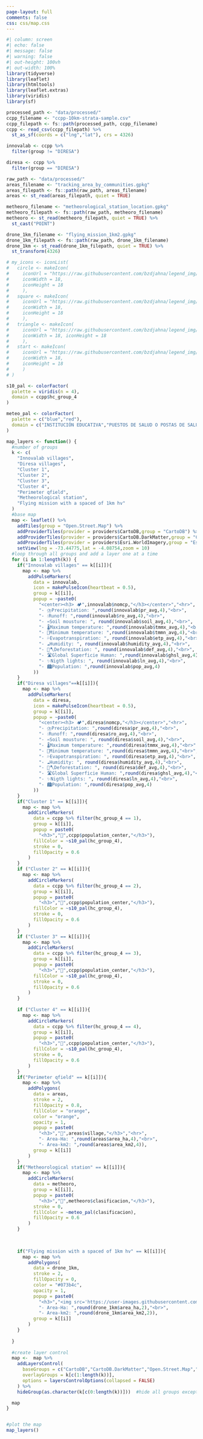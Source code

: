 ```yaml
---
page-layout: full
comments: false
css: css/map.css
---
```


```r
#| column: screen
#| echo: false
#| message: false
#| warning: false
#| out-height: 100vh
#| out-width: 100%
library(tidyverse)
library(leaflet)
library(htmltools)
library(leaflet.extras)
library(viridis)
library(sf)

processed_path <- "data/processed/"
ccpp_filename <- "ccpp-10km-strata-sample.csv"
ccpp_filepath <- fs::path(processed_path, ccpp_filename)
ccpp <- read_csv(ccpp_filepath) %>% 
  st_as_sf(coords = c("lng","lat"), crs = 4326) 

innovalab <- ccpp %>% 
  filter(group != "DIRESA")

diresa <- ccpp %>% 
  filter(group == "DIRESA")

raw_path <- "data/processed/"
areas_filename <- "tracking_area_by_communities.gpkg"
areas_filepath <- fs::path(raw_path, areas_filename)
areas <- st_read(areas_filepath, quiet = TRUE)

metheoro_filename <- "metheorological_station_location.gpkg"
metheoro_filepath <- fs::path(raw_path, metheoro_filename)
metheoro <- st_read(metheoro_filepath, quiet = TRUE) %>% 
  st_cast("POINT")

drone_1km_filename <- "flying_mission_1km2.gpkg"
drone_1km_filepath <- fs::path(raw_path, drone_1km_filename)
drone_1km <- st_read(drone_1km_filepath, quiet = TRUE) %>% 
  st_transform(4326)

# my_icons <- iconList(
#   circle <- makeIcon(
#     iconUrl = "https://raw.githubusercontent.com/bzdjahna/legend_img/41d55a5a0a304e4faa6b6458a0a319aad72e1586/1circle.svg",
#     iconWidth = 18,
#     iconHeight = 18
#     ),
#   square <- makeIcon(
#     iconUrl = "https://raw.githubusercontent.com/bzdjahna/legend_img/41d55a5a0a304e4faa6b6458a0a319aad72e1586/3square.svg",
#     iconWidth = 18,
#     iconHeight = 18
#     ),
#   triangle <- makeIcon(
#     iconUrl = "https://raw.githubusercontent.com/bzdjahna/legend_img/41d55a5a0a304e4faa6b6458a0a319aad72e1586/2triangle.svg",
#     iconWidth = 18, iconHeight = 18
#     ),
#   start <- makeIcon(
#     iconUrl = "https://raw.githubusercontent.com/bzdjahna/legend_img/41d55a5a0a304e4faa6b6458a0a319aad72e1586/4star.svg",
#     iconWidth = 18,
#     iconHeight = 18
#     )
# )

s10_pal <- colorFactor(
  palette = viridis(n = 4),
  domain = ccpp$hc_group_4
)

meteo_pal <- colorFactor(
  palette = c("blue","red"),
  domain = c("INSTITUCIÓN EDUCATIVA","PUESTOS DE SALUD O POSTAS DE SALUD")
)

map_layers <- function() {
  #number of groups
  k <- c(
    "Innovalab villages",
    "Diresa villages",
    "Cluster 1",
    "Cluster 2",
    "Cluster 3",
    "Cluster 4",
    "Perimeter qfield",
    "Metheorological station",
    "Flying mission with a spaced of 1km hv"
  )
  #base map
  map <- leaflet() %>% 
    addTiles(group = "Open.Street.Map") %>% 
    addProviderTiles(provider = providers$CartoDB,group = "CartoDB") %>% 
    addProviderTiles(provider = providers$CartoDB.DarkMatter,group = "CartoDB.DarkMatter") %>% 
    addProviderTiles(provider = providers$Esri.WorldImagery,group = "Esri.WorldImagery") %>% 
    setView(lng = -73.44775,lat = -4.08754,zoom = 10)
  #loop through all groups and add a layer one at a time
  for (i in 1:length(k)) {
    if("Innovalab villages" == k[[i]]){
      map <- map %>% 
        addPulseMarkers(
          data = innovalab,
          icon = makePulseIcon(heartbeat = 0.5),
          group = k[[i]],
          popup = ~paste0(
            "<center><h3> 🏕️",innovalab$nomcp,"</h3></center>","<hr>",
            "- ⛈️Precipitation: ",round(innovalab$pr_avg,4),"<br>",
            "- 💧Runoff: ",round(innovalab$ro_avg,4),"<br>",
            "- ♒Soil mousture: ", round(innovalab$soil_avg,4),"<br>",
            "- 🌡️Maximum temperature: ",round(innovalab$tmmx_avg,4),"<br>",
            "- 🧊Minimum temperature: ",round(innovalab$tmmn_avg,4),"<br>",
            "- 💦Evapotranspiration: ", round(innovalab$etp_avg,4),"<br>",
            "- ☁️Humidity: ", round(innovalab$humidity_avg,4),"<br>",
            "- 🌳🪓Deforestation: ", round(innovalab$def_avg,4),"<br>",
            "- 🛣️Global Superficie Human: ",round(innovalab$ghsl_avg,4),"<br>",
            "- ✨Nigth lights: ", round(innovalab$ln_avg,4),"<br>",
            "- 🏙Population: ",round(innovalab$pop_avg,4) 
          ))
    }
    if("Diresa villages"==k[[i]]){
      map <- map %>% 
        addPulseMarkers(
          data = diresa,
          icon = makePulseIcon(heartbeat = 0.5),
          group = k[[i]],
          popup = ~paste0(
            "<center><h3> 🏕️",diresa$nomcp,"</h3></center>","<hr>",
            "- ⛈️Precipitation: ",round(diresa$pr_avg,4),"<br>",
            "- 💧Runoff: ",round(diresa$ro_avg,4),"<br>",
            "- ♒Soil mousture: ", round(diresa$soil_avg,4),"<br>",
            "- 🌡️Maximum temperature: ",round(diresa$tmmx_avg,4),"<br>",
            "- 🧊Minimum temperature: ",round(diresa$tmmn_avg,4),"<br>",
            "- 💦Evapotranspiration: ", round(diresa$etp_avg,4),"<br>",
            "- ☁️Humidity: ", round(diresa$humidity_avg,4),"<br>",
            "- 🌳🪓Deforestation: ", round(diresa$def_avg,4),"<br>",
            "- 🛣️Global Superficie Human: ",round(diresa$ghsl_avg,4),"<br>",
            "- ✨Nigth lights: ", round(diresa$ln_avg,4),"<br>",
            "- 🏙Population: ",round(diresa$pop_avg,4) 
          ))
    }
    if("Cluster 1" == k[[i]]){
      map <- map %>% 
        addCircleMarkers(
          data = ccpp %>% filter(hc_group_4 == 1),
          group = k[[i]],
          popup = paste0(
            "<h3>","🏡",ccpp$population_center,"</h3>"),
          fillColor = ~s10_pal(hc_group_4),
          stroke = 0,
          fillOpacity = 0.6
        ) 
    }
    if ("Cluster 2" == k[[i]]){
      map <- map %>% 
        addCircleMarkers(
          data = ccpp %>% filter(hc_group_4 == 2),
          group = k[[i]],
          popup = paste0(
            "<h3>","🏡",ccpp$population_center,"</h3>"),
          fillColor = ~s10_pal(hc_group_4),
          stroke = 0,
          fillOpacity = 0.6
        ) 
    }
    if ("Cluster 3" == k[[i]]){
      map <- map %>% 
        addCircleMarkers(
          data = ccpp %>% filter(hc_group_4 == 3),
          group = k[[i]],
          popup = paste0(
            "<h3>","🏡",ccpp$population_center,"</h3>"),
          fillColor = ~s10_pal(hc_group_4),
          stroke = 0,
          fillOpacity = 0.6
        ) 
    }
    
    if ("Cluster 4" == k[[i]]){
      map <- map %>% 
        addCircleMarkers(
          data = ccpp %>% filter(hc_group_4 == 4),
          group = k[[i]],
          popup = paste0(
            "<h3>","🏡",ccpp$population_center,"</h3>"),
          fillColor = ~s10_pal(hc_group_4),
          stroke = 0,
          fillOpacity = 0.6
        ) 
    }
    if("Perimeter qfield" == k[[i]]){
      map <- map %>% 
        addPolygons(
          data = areas,
          stroke = 2,
          fillOpacity = 0.8,
          fillColor = "orange",
          color = "orange",
          opacity = 1,
          popup = paste0(
            "<h3>","🏡",areas$village,"</h3>","<hr>",
            "- Area-Ha: ",round(areas$area_ha,4),"<br>",
            "- Area-km2: ",round(areas$area_km2,4)),
          group = k[[i]]
        )
    }
    if("Metheorological station" == k[[i]]){
      map <- map %>% 
        addCircleMarkers(
          data = metheoro,
          group = k[[i]],
          popup = paste0(
            "<h3>","🏡",metheoro$clasificacion,"</h3>"),
          stroke = 0,
          fillColor = ~meteo_pal(clasificacion),
          fillOpacity = 0.6
        )
    }
    

    
    if("Flying mission with a spaced of 1km hv" == k[[i]]){
      map <- map %>% 
        addPolygons(
          data = drone_1km,
          stroke = 2,
          fillOpacity = 0,
          color = "#073b4c",
          opacity = 1,
          popup = paste0(
            "<h3>","<img src='https://user-images.githubusercontent.com/23284899/209403801-c37d62d5-051c-49c5-a935-944f11df9b34.png' width='25px' align='center'> ",drone_1km$village,"</h3>","<hr>",
            "- Area-Ha: ",round(drone_1km$area_ha,2),"<br>",
            "- Area-km2: ",round(drone_1km$area_km2,2)),
          group = k[[i]]
        )
    }
    
  }
  
  #create layer control
  map <-  map %>% 
    addLayersControl(
      baseGroups = c("CartoDB","CartoDB.DarkMatter","Open.Street.Map","Esri.WorldImagery"),
      overlayGroups = k[c(1:length(k))],
      options = layersControlOptions(collapsed = FALSE)
    ) %>% 
    hideGroup(as.character(k[c(0:length(k))]))  #hide all groups except the 1st one

  map
}


#plot the map
map_layers()
```
